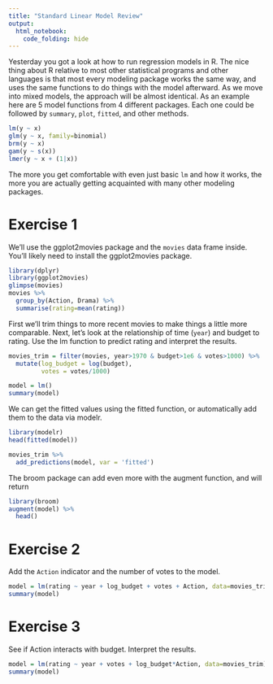 ```yaml
---
title: "Standard Linear Model Review"
output: 
  html_notebook: 
    code_folding: hide
---
```



Yesterday you got a look at how to run regression models in R. The nice thing about R relative to most other statistical programs and other languages is that most every modeling package works the same way, and uses the same functions to do things with the model afterward.  As we move into mixed models, the approach will be almost identical. As an example here are 5 model functions from 4 different packages. Each one could be followed by `summary`, `plot`, `fitted`, and other methods.

```r
lm(y ~ x)
glm(y ~ x, family=binomial)
brm(y ~ x)
gam(y ~ s(x))
lmer(y ~ x + (1|x))
```

The more you get comfortable with even just basic `lm` and how it works, the more you are actually getting acquainted with many other modeling packages.


# Exercise 1

We'll use the ggplot2movies package and the `movies` data frame inside.  You'll likely need to install the ggplot2movies package.

```r
library(dplyr)
library(ggplot2movies)
glimpse(movies)
movies %>% 
  group_by(Action, Drama) %>% 
  summarise(rating=mean(rating))
```

First we'll trim things to more recent movies to make things a little more comparable.  Next, let's look at the relationship of time (`year`) and budget to rating. Use the lm function to predict rating and interpret the results.

```r
movies_trim = filter(movies, year>1970 & budget>1e6 & votes>1000) %>% 
  mutate(log_budget = log(budget),
         votes = votes/1000)
```



```r
model = lm()
summary(model)
```

We can get the fitted values using the fitted function, or automatically add them to the data via modelr.

```r
library(modelr)
head(fitted(model))

movies_trim %>% 
  add_predictions(model, var = 'fitted')
```

The broom package can add even more with the augment function, and will return
```r
library(broom)
augment(model) %>% 
  head()
```


# Exercise 2

Add the `Action` indicator and the number of votes to the model.

```r
model = lm(rating ~ year + log_budget + votes + Action, data=movies_trim)
summary(model)
```


# Exercise 3

See if Action interacts with budget. Interpret the results.

```r
model = lm(rating ~ year + votes + log_budget*Action, data=movies_trim)
summary(model)
```
  
  
  